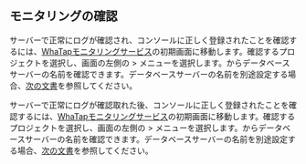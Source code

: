 ## モニタリングの確認

<Xclude product="oracle-pro">

サーバーで正常にログが確認され、コンソールに正しく登録されたことを確認するには、[WhaTapモニタリングサービス](https://service.whatap.io)の初期画面に移動します。確認するプロジェクトを選択し、画面の左側の<Cmdname sid="side_management" className="uitext" /> &gt; <Cmdname sid="side_dbAgents" className="uitext" />メニューを選択します。<Cmdname sid="side_dbAgents" className="uitext" />からデータベースサーバーの名前を確認できます。データベースサーバーの名前を別途設定する場合、[次の文書](agent-dbx-settings#naming)を参照してください。

</Xclude>

<InDoc product="oracle-pro">

サーバーで正常にログが確認取れた後、コンソールに正しく登録されたことを確認するには、[WhaTapモニタリングサービス](https://service.whatap.io)の初期画面に移動します。確認するプロジェクトを選択し、画面の左側の<Cmdname sid="side_management" className="uitext" /> &gt; <Cmdname sid="side_dbAgents" className="uitext" />メニューを選択します。<Cmdname sid="side_dbAgents" className="uitext" />からデータベースサーバーの名前を確認できます。データベースサーバーの名前を別途設定する場合、[次の文書](agent-settings#naming)を参照してください。

</InDoc>

<ImgLang img='db-check-monitoring-agent-lists.png' desc='' />
